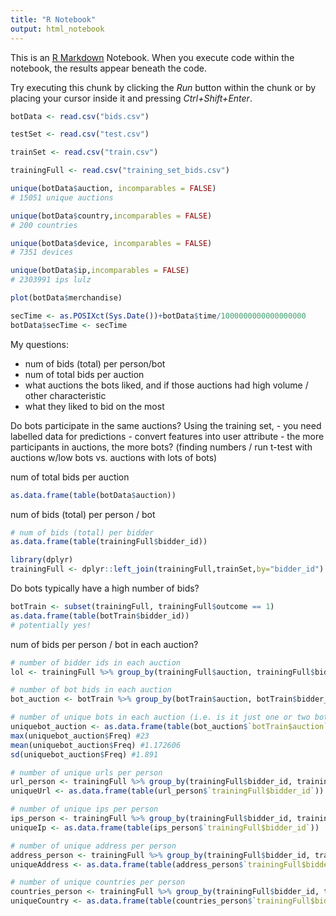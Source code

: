```yaml
---
title: "R Notebook"
output: html_notebook
---
```


This is an [R Markdown](http://rmarkdown.rstudio.com) Notebook. When you execute code within the notebook, the results appear beneath the code. 

Try executing this chunk by clicking the *Run* button within the chunk or by placing your cursor inside it and pressing *Ctrl+Shift+Enter*. 

```r
botData <- read.csv("bids.csv")
```

```r
testSet <- read.csv("test.csv")
```

```r
trainSet <- read.csv("train.csv")
```

```r
trainingFull <- read.csv("training_set_bids.csv")
```


```r
unique(botData$auction, incomparables = FALSE)
# 15051 unique auctions
```

```r
unique(botData$country,incomparables = FALSE)
# 200 countries
```

```r
unique(botData$device, incomparables = FALSE)
# 7351 devices
```

```r
unique(botData$ip,incomparables = FALSE)
# 2303991 ips lulz
```


```r
plot(botData$merchandise)
```


```r
secTime <- as.POSIXct(Sys.Date())+botData$time/1000000000000000000
botData$secTime <- secTime
```

My questions:

- num of bids (total) per person/bot
- num of total bids per auction
- what auctions the bots liked, and if those auctions had high volume / other characteristic
- what they liked to bid on the most



Do bots participate in the same auctions?
Using the training set, 
- you need labelled data for predictions 
- convert features into user attribute
- the more participants in auctions, the more bots? (finding numbers / run t-test with auctions w/low bots vs. auctions with lots of bots)

num of total bids per auction
```r
as.data.frame(table(botData$auction))
```
num of bids (total) per person / bot
```r
# num of bids (total) per bidder
as.data.frame(table(trainingFull$bidder_id))
```

```r
library(dplyr)
trainingFull <- dplyr::left_join(trainingFull,trainSet,by="bidder_id")

```


Do bots typically have a high number of bids?
```r
botTrain <- subset(trainingFull, trainingFull$outcome == 1)
as.data.frame(table(botTrain$bidder_id))
# potentially yes!
```

num of bids per person / bot in each auction?
```r
# number of bidder ids in each auction
lol <- trainingFull %>% group_by(trainingFull$auction, trainingFull$bidder_id) %>% summarize(count=n())

# number of bot bids in each auction
bot_auction <- botTrain %>% group_by(botTrain$auction, botTrain$bidder_id) %>% summarize(count=n())

# number of unique bots in each auction (i.e. is it just one or two bots in each auction)
uniquebot_auction <- as.data.frame(table(bot_auction$`botTrain$auction`))
max(uniquebot_auction$Freq) #23
mean(uniquebot_auction$Freq) #1.172606
sd(uniquebot_auction$Freq) #1.891
```

```r
# number of unique urls per person
url_person <- trainingFull %>% group_by(trainingFull$bidder_id, trainingFull$url) %>% summarize(count=n())
uniqueUrl <- as.data.frame(table(url_person$`trainingFull$bidder_id`))

# number of unique ips per person
ips_person <- trainingFull %>% group_by(trainingFull$bidder_id, trainingFull$ip) %>% summarize(count=n())
uniqueIp <- as.data.frame(table(ips_person$`trainingFull$bidder_id`))

# number of unique address per person
address_person <- trainingFull %>% group_by(trainingFull$bidder_id, trainingFull$address) %>% summarize(count=n())
uniqueAddress <- as.data.frame(table(address_person$`trainingFull$bidder_id`))

# number of unique countries per person
countries_person <- trainingFull %>% group_by(trainingFull$bidder_id, trainingFull$country) %>% summarize(count=n())
uniqueCountry <- as.data.frame(table(countries_person$`trainingFull$bidder_id`))
```














